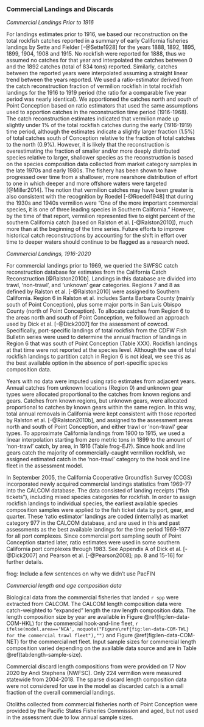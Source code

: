 ### Commercial Landings and Discards

*Commercial Landings Prior to 1916*

For landings estimates prior to 1916, we based our reconstruction on the total 
rockfish catches reported in a summary of early California fisheries landings by 
Sette and Fielder [-@Sette1928] for the years 1888, 1892, 1895, 1899, 1904, 1908 
and 1915.  No rockfish were reported for 1888, thus we assumed no catches for that
year and interpolated the catches between 0 and the 1892 catches (total of 834 
tons) reported.  Similarly, catches between the reported years were interpolated 
assuming a straight linear trend between the years reported.  We used a 
ratio-estimator derived from the catch reconstruction fraction of vermilion 
rockfish in total rockfish landings for the 1916 to 1919 period (the ratio for
a comparable five year period was nearly identical).  We apportioned the catches 
north and south of Point Conception based on ratio estimators that used the same 
assumptions used to apportion catches in the reconstruction time period (1916-1968).
The catch reconstruction estimates indicated that vermilion made up slightly under 
1% of the total rockfish catches during the early (1916-1919) time period, although 
the estimates indicate a slightly larger fraction (1.5%) of total catches south of 
Conception relative to the fraction of total catches to the north (0.9%).  However, 
it is likely that the reconstruction is overestimating the fraction of smaller and/or 
more deeply distributed species relative to larger, shallower species as the 
reconstruction is based on the species composition data collected from market 
category samples in the late 1970s and early 1980s.  The fishery has been shown
to have progressed over time from a shallower, more nearshore distribution of 
effort to one in which deeper and more offshore waters were targeted [@Miller2014]. 
The notion that vermilion catches may have been greater is also consistent with 
the recognition by Roedel [-@Roedel1948] that during the 1930s and 1940s vermilion 
were “One of the more important commercial species, it is one of three leading 
species in Southern California." However, by the time of that report, vermilion 
represented five to eight percent of the southern California catch (based on 
Ralston et al. [-@Ralston2010]), much more than at the beginning of the time 
series.  Future efforts to improve historical catch reconstructions by accounting 
for the shift in effort over time to deeper waters should continue to be flagged 
as a research need. 


*Commercial Landings, 1916-2020*

For commercial landings prior to 1969, we queried the SWFSC catch reconstruction 
database for estimates from the California Catch Reconstruction [@Ralston2010b]. 
Landings in this database are divided into trawl, ‘non-trawl’, and ‘unknown’ gear 
categories. Regions 7 and 8 as defined by Ralston et al. [-@Ralston2010] were 
assigned to Southern California. Region 6 in Ralston et al. includes Santa 
Barbara County (mainly south of Point Conception), plus some major ports in San 
Luis Obispo County (north of Point Conception). To allocate catches from Region 
6 to the areas north and south of Point Conception, we followed an approach used 
by Dick et al. [-@Dick2007] for the assessment of cowcod. Specifically, 
port-specific landings of total rockfish from the CDFW Fish Bulletin series were 
used to determine the annual fraction of landings in Region 6 that was south of
Point Conception (Table XXX). Rockfish landings at that time were not reported 
at the species level. Although the use of total rockfish landings to partition 
catch in Region 6 is not ideal, we see this as the best available option in the 
absence of port-specific species composition data. 

Years with no data were imputed 
using ratio estimates from adjacent years. Annual catches from unknown locations 
(Region 0) and unknown gear types were allocated proportional to the catches from 
known regions and gears. Catches from known regions, but unknown gears, were 
allocated proportional to catches by known gears within the same region. In this way, 
total annual removals in California were kept consistent with those reported by 
Ralston et al. [-@Ralston2010b], and assigned to the assessment areas north and 
south of Point Conception, and either trawl or ‘non-trawl’ gear types. To 
approximate California landings from 1900 to 1915, we used a linear interpolation 
starting from zero metric tons in 1899 to the amount of ‘non-trawl’ catch, by 
area, in 1916 (Table frog-EJ?). Since hook and line gears catch the majority of 
commercially-caught vermilion rockfish, we assigned estimated catch in the 
‘non-trawl’ category to the hook and line fleet in the assessment model.

In September 2005, the California Cooperative Groundfish Survey (CCGS) 
incorporated newly acquired commercial landings statistics from 1969-77 into 
the CALCOM database. The data consisted of landing receipts (“fish tickets”), 
including mixed species categories for rockfish. In order to assign rockfish 
landings to individual species, the earliest available species composition 
samples were applied to the fish ticket data by port, gear, and quarter. These 
‘ratio estimator’ landings are coded (internally) as market category 977 in the 
CALCOM database, and are used in this and past assessments as the best available
landings for the time period 1969-1977 for all port complexes. Since commercial 
port sampling south of Point Conception started later, ratio estimates were used 
in some southern California port complexes through 1983. See Appendix A of Dick 
et al. [-@Dick2007] and Pearson et al. [-@Pearson2008]; pp. 8 and 15-16] for 
further details.

frog: Include a few sentences on why we didn't use PacFIN



*Commercial length and age composition data*

Biological data from the commercial fisheries that landed `r spp` were extracted 
from CALCOM. The CALCOM length composition data were catch-weighted 
to "expanded" length the raw length composition data. The length composition 
size by year are available in Figure \@ref(fig:len-data-COM-HKL) for the commercial hook-and-line fleet,
`r ifelse(model.area=='NCA', noquote("Figure\ref{fig:len-data-COM-TWL} for the commercial trawl fleet"),"")`
and Figure \@ref(fig:len-data-COM-NET) for the commercial net fleet.
Input sample sizes for commercial length composition varied depending on the 
available data source and are in Table \@ref(tab:length-sample-size). 


Commercial discard length compositions from \gls{wcgop} were provided on 
17 Nov 2020 by Andi Stephens (NWFSC).  Only 224 vermilion were measured statewide from 
2004-2018.  The sparse discard length composition data were not considered for use in the 
model as discarded catch is a small fraction of the overall commercial landings.

Otoliths collected from commercial fisheries north of Point Conception were provided by 
the Pacific States Fisheries Commission and aged, but not used in the assessment due 
to low annual sample sizes.
